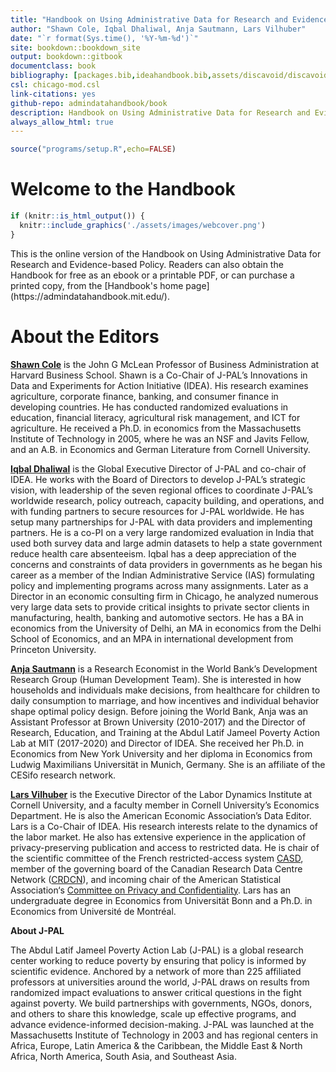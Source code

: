```yaml
---
title: "Handbook on Using Administrative Data for Research and Evidence-based Policy"
author: "Shawn Cole, Iqbal Dhaliwal, Anja Sautmann, Lars Vilhuber"
date: "`r format(Sys.time(), '%Y-%m-%d')`"
site: bookdown::bookdown_site
output: bookdown::gitbook
documentclass: book
bibliography: [packages.bib,ideahandbook.bib,assets/discavoid/discavoid.bib] #Sloan-JPAL.bib
csl: chicago-mod.csl
link-citations: yes
github-repo: admindatahandbook/book
description: Handbook on Using Administrative Data for Research and Evidence-based Policy
always_allow_html: true
---
```


```r
source("programs/setup.R",echo=FALSE)

```
# Welcome to the Handbook {-}

```r
if (knitr::is_html_output()) {  
  knitr::include_graphics('./assets/images/webcover.png')
}
```

```{=html}
This is the online version of the Handbook on Using Administrative Data for Research and Evidence-based Policy. Readers can also obtain the Handbook for free as an ebook or a printable PDF, or can purchase a printed copy, from the [Handbook's home page](https://admindatahandbook.mit.edu/).
```

```{=latex}
This is placeholder text for the welcome page in the PDF versio only.
```

# About the Editors {- #about}


**[Shawn Cole](https://www.hbs.edu/faculty/Pages/profile.aspx?facId=340064)** is the John G McLean Professor of Business Administration at Harvard Business School. Shawn is a Co-Chair of J-PAL's Innovations in Data and Experiments for Action Initiative (IDEA). His research examines agriculture, corporate finance, banking, and consumer finance in developing countries. He has conducted randomized evaluations in education, financial literacy, agricultural risk management, and ICT for agriculture. He received a Ph.D. in economics from the Massachusetts Institute of Technology in 2005, where he was an NSF and Javits Fellow, and an A.B. in Economics and German Literature from Cornell University.


**[Iqbal Dhaliwal](https://www.povertyactionlab.org/person/dhaliwal)** is the Global Executive Director of J-PAL and co-chair of IDEA. He works with the Board of Directors to develop J-PAL’s strategic vision, with leadership of the seven regional offices to coordinate J-PAL’s worldwide research, policy outreach, capacity building, and operations, and with funding partners to secure resources for J-PAL worldwide. He has setup many partnerships for J-PAL with data providers and implementing partners. He is a co-PI on a very large randomized evaluation in India that used both survey data and large admin datasets to help a state government reduce health care absenteeism. Iqbal has a deep appreciation of the concerns and constraints of data providers in governments as he began his career as a member of the Indian Administrative Service (IAS) formulating policy and implementing programs across many assignments. Later as a Director in an economic consulting firm in Chicago, he analyzed numerous very large data sets to provide critical insights to private sector clients in manufacturing, health, banking and automotive sectors. He has a BA in economics from the University of Delhi, an MA in economics from the Delhi School of Economics, and an MPA in international development from Princeton University.


**[Anja Sautmann](https://www.worldbank.org/en/about/people/a/anja-sautmann)** is a Research Economist in the World Bank's Development Research Group (Human Development Team). She is interested in how households and individuals make decisions, from healthcare for children to daily consumption to marriage, and how incentives and individual behavior shape optimal policy design. Before joining the World Bank, Anja was an Assistant Professor at Brown University (2010-2017) and the Director of Research, Education, and Training at the Abdul Latif Jameel Poverty Action Lab at MIT (2017-2020) and Director of IDEA. She received her Ph.D. in Economics from New York University and her diploma in Economics from Ludwig Maximilians Universität in Munich, Germany. She is an affiliate of the CESifo research network.


**[Lars Vilhuber](https://lars.vilhuber.com/)** is the Executive Director of the Labor Dynamics Institute at Cornell University, and a faculty member in Cornell University’s Economics Department. He is also the American Economic Association’s Data Editor. Lars is a Co-Chair of IDEA. His research interests relate to the dynamics of the labor market. He also has extensive experience in the application of privacy-preserving publication and access to restricted data. He is chair of the scientific committee of the French restricted-access system [CASD](https://casd.eu), member of the governing board of the Canadian Research Data Centre Network ([CRDCN](https://crdcn.org)), and incoming chair of the  American Statistical Association‘s [Committee on Privacy and Confidentiality](https://community.amstat.org/cpc/home). Lars has an undergraduate degree in Economics from Universität Bonn and a Ph.D. in Economics from Université de Montréal.

**About J-PAL**

The Abdul Latif Jameel Poverty Action Lab (J-PAL) is a global research center working to reduce poverty by ensuring that policy is informed by scientific evidence. Anchored by a network of more than 225 affiliated professors at universities around the world, J-PAL draws on results from randomized impact evaluations to answer critical questions in the fight against poverty. We build partnerships with governments, NGOs, donors, and others to share this knowledge, scale up effective programs, and advance evidence-informed decision-making. J-PAL was launched at the Massachusetts Institute of Technology in 2003 and has regional centers in Africa, Europe, Latin America & the Caribbean, the Middle East & North Africa, North America, South Asia, and Southeast Asia.

